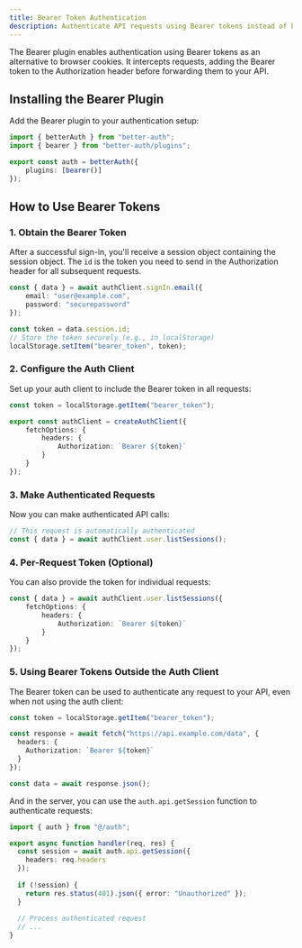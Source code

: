 ```yaml
---
title: Bearer Token Authentication
description: Authenticate API requests using Bearer tokens instead of browser cookies
---
```


The Bearer plugin enables authentication using Bearer tokens as an alternative to browser cookies. It intercepts requests, adding the Bearer token to the Authorization header before forwarding them to your API.

## Installing the Bearer Plugin

Add the Bearer plugin to your authentication setup:

```ts title="auth.ts"
import { betterAuth } from "better-auth";
import { bearer } from "better-auth/plugins";

export const auth = betterAuth({
    plugins: [bearer()]
});
```

## How to Use Bearer Tokens

### 1. Obtain the Bearer Token

After a successful sign-in, you'll receive a session object containing the session object. The `id` is the token you need to send in the Authorization header for all subsequent requests.

```ts title="client.ts"
const { data } = await authClient.signIn.email({
    email: "user@example.com",
    password: "securepassword"
});

const token = data.session.id;
// Store the token securely (e.g., in localStorage)
localStorage.setItem("bearer_token", token);
```

### 2. Configure the Auth Client

Set up your auth client to include the Bearer token in all requests:

```ts title="auth-client.ts"
const token = localStorage.getItem("bearer_token");

export const authClient = createAuthClient({
    fetchOptions: {
        headers: {
            Authorization: `Bearer ${token}`
        }
    }
});
```

### 3. Make Authenticated Requests

Now you can make authenticated API calls:

```ts title="client.ts"
// This request is automatically authenticated
const { data } = await authClient.user.listSessions();
```

### 4. Per-Request Token (Optional)

You can also provide the token for individual requests:

```ts title="client.ts"
const { data } = await authClient.user.listSessions({
    fetchOptions: {
        headers: {
            Authorization: `Bearer ${token}`
        }
    }
});
```

### 5. Using Bearer Tokens Outside the Auth Client

The Bearer token can be used to authenticate any request to your API, even when not using the auth client:

```ts title="api-call.ts"
const token = localStorage.getItem("bearer_token");

const response = await fetch("https://api.example.com/data", {
  headers: {
    Authorization: `Bearer ${token}`
  }
});

const data = await response.json();
```

And in the server, you can use the `auth.api.getSession` function to authenticate requests:

```ts title="server.ts"
import { auth } from "@/auth";

export async function handler(req, res) {
  const session = await auth.api.getSession({
    headers: req.headers
  });
  
  if (!session) {
    return res.status(401).json({ error: "Unauthorized" });
  }
  
  // Process authenticated request
  // ...
}
```